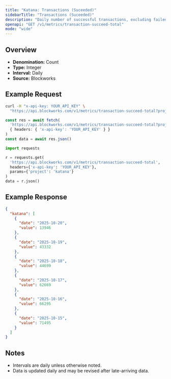 ```yaml
---
title: "Katana: Transactions (Suceeded)"
sidebarTitle: "Transactions (Suceeded)"
description: "Daily number of successful transactions, excluding failed transactions."
openapi: "GET /v1/metrics/transaction-succeed-total"
mode: "wide"
---
```


## Overview

- **Denomination:** Count
- **Type:** Integer
- **Interval:** Daily
- **Source:** Blockworks

## Example Request

<CodeGroup>

```bash cURL
curl -H "x-api-key: YOUR_API_KEY" \
  "https://api.blockworks.com/v1/metrics/transaction-succeed-total?project=katana"
```

```typescript TypeScript
const res = await fetch(
  'https://api.blockworks.com/v1/metrics/transaction-succeed-total?project=katana',
  { headers: { 'x-api-key': 'YOUR_API_KEY' } }
)
const data = await res.json()
```

```python Python
import requests

r = requests.get(
  'https://api.blockworks.com/v1/metrics/transaction-succeed-total',
  headers={'x-api-key': 'YOUR_API_KEY'},
  params={'project': 'katana'}
)
data = r.json()
```

</CodeGroup>

## Example Response

```json
{
  "katana": [
    {
      "date": "2025-10-20",
      "value": 13946
    },
    {
      "date": "2025-10-19",
      "value": 43332
    },
    {
      "date": "2025-10-18",
      "value": 44699
    },
    {
      "date": "2025-10-17",
      "value": 62669
    },
    {
      "date": "2025-10-16",
      "value": 66295
    },
    {
      "date": "2025-10-15",
      "value": 71495
    }
  ]
}
```

## Notes
- Intervals are daily unless otherwise noted.
- Data is updated daily and may be revised after late-arriving data.
